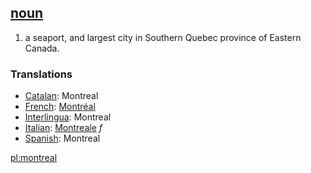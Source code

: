 == [[noun]] ==
# a seaport, and largest city in Southern Quebec province of Eastern Canada.

=== Translations ===
*[[Catalan]]: Montreal
*[[French]]: [[Montréal]]
*[[Interlingua]]: Montreal
*[[Italian]]: [[Montreale]] ''f''
*[[Spanish]]: Montreal

[[pl:montreal]]